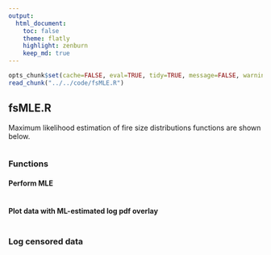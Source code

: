 ```yaml
---
output:
  html_document:
    toc: false
    theme: flatly
    highlight: zenburn
    keep_md: true
---
```


```r
opts_chunk$set(cache=FALSE, eval=TRUE, tidy=TRUE, message=FALSE, warning=FALSE, dpi=300, fig.height=7, fig.width=10.5)
read_chunk("../../code/fsMLE.R")
```

##
##
## fsMLE.R

Maximum likelihood estimation of fire size distributions functions are shown below.


```r
```


### Functions

#### Perform MLE

```r
```

#### Plot data with ML-estimated log pdf overlay

```r
```

### Log censored data

```r
```
